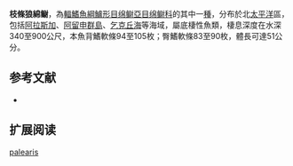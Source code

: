 {{Speciesbox
| name = 枝條狼綿鳚
| image = 
| status = NE
| status_system = IUCN3.1
| genus = Lycodes
| species = palearis
| authority = [[Gilbert|Gilbert]], 1896
| synonyms = *''Lycodes digitatus''<br /><small>Gill & Townsend, 1897</small>
*''Lycodes palearis arcticus''<br /><small>Taranetz & Andriashev, 1937</small>
*''Lycodes palearis palearis''<br /><small>Gilbert, 1896</small>
}}

'''枝條狼綿鳚'''，為[[輻鰭魚綱|輻鰭魚綱]][[鱸形目|鱸形目]][[绵鳚亞目|绵鳚亞目]][[绵鳚科|绵鳚科]]的其中一[[種|種]]，分布於北[[太平洋|太平洋]]區，包括[[阿拉斯加|阿拉斯加]]、[[阿留申群島|阿留申群島]]、[[乞克丘海|乞克丘海]]等海域，屬底棲性魚類，棲息深度在水深340至900公尺，本魚背鰭軟條94至105枚；臀鰭軟條83至90枚，體長可達51公分。

==参考文献==
*{{FishBase_species|genus=Lycodes|species=palearis|year=2011|month=12}}

== 扩展阅读 ==
{{refbegin}}
{{wikispecies-inline|Lycodes palearis|枝條狼綿鳚}}
{{refend}}
{{Taxonbar|from=Q1099464}}

[[Category:狼绵鳚属|palearis]]


{{鱸形目小作品}}